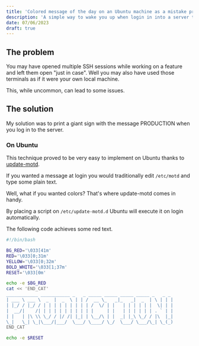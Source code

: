 ```yaml
---
title: 'Colored message of the day on an Ubuntu machine as a mistake prevention technique'
description: 'A simple way to wake you up when login in into a server terminal'
date: 07/06/2023
draft: true
---
```


## The problem

You may have opened multiple SSH sessions while working on a feature and left
them open "just in case". Well you may also have used those terminals as if it
were your own local machine.

This, while uncommon, can lead to some issues.

## The solution

My solution was to print a giant sign with the message PRODUCTION when you
log in to the server.

### On Ubuntu

This technique proved to be very easy to implement on Ubuntu thanks to [update-motd](https://manpages.ubuntu.com/manpages/xenial/man5/update-motd.5.html).

If you wanted a message at login you would traditionally edit `/etc/motd` and
type some plain text.

Well, what if you wanted colors? That's where update-motd comes in handy.

By placing a script on `/etc/update-motd.d` Ubuntu will execute it on login automatically.

The following code achieves some red text.

```bash
#!/bin/bash

BG_RED='\033[41m'
RED='\033[0;31m'
YELLOW='\033[0;32m'
BOLD_WHITE='\033[1;37m'
RESET='\033[0m'

echo -e $BG_RED
cat << 'END_CAT'
____________ ___________ _   _ _____ _____ _____ _____ _   _ _
| ___ \ ___ \  _  |  _  \ | | /  __ \_   _|_   _|  _  | \ | | |
| |_/ / |_/ / | | | | | | | | | /  \/ | |   | | | | | |  \| | |
|  __/|    /| | | | | | | | | | |     | |   | | | | | | . ` | |
| |   | |\ \\ \_/ / |/ /| |_| | \__/\ | |  _| |_\ \_/ / |\  |_|
\_|   \_| \_|\___/|___/  \___/ \____/ \_/  \___/ \___/\_| \_(_)
END_CAT

echo -e $RESET
```

